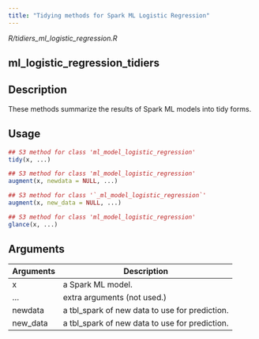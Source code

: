 ```yaml
---
title: "Tidying methods for Spark ML Logistic Regression"
---
```


*R/tidiers_ml_logistic_regression.R*

## ml_logistic_regression_tidiers

## Description
These methods summarize the results of Spark ML models into tidy forms. 


## Usage
```r
## S3 method for class 'ml_model_logistic_regression'
tidy(x, ...) 

## S3 method for class 'ml_model_logistic_regression'
augment(x, newdata = NULL, ...) 

## S3 method for class '`_ml_model_logistic_regression`'
augment(x, new_data = NULL, ...) 

## S3 method for class 'ml_model_logistic_regression'
glance(x, ...) 
```

## Arguments
|Arguments|Description|
|---|---|
| x | a Spark ML model. |
| ... | extra arguments (not used.) |
| newdata | a tbl_spark of new data to use for prediction. |
| new_data | a tbl_spark of new data to use for prediction. |







